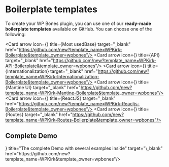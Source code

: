 

# Boilerplate templates

To create your WP Bones plugin, you can use one of our **ready-made boilerplate templates** available on GitHub. You can choose one of the following:

<Cards num={2}>

<Card arrow icon={<IconBrandGithub />} title={<Group><Badge color="lime" fz={10} size="xs">Most used</Badge>Base</Group>} target="\_blank" href="https://github.com/new?template_name=WPKirk-Boilerplate&template_owner=wpbones"/>
<Card arrow icon={<IconBrandGithub color="white" />} title={<Group><AnimateBadge />API</Group>} target="_blank" href="https://github.com/new?template_name=WPKirk-API-Boilerplate&template_owner=wpbones"/>
<Card arrow icon={<IconBrandGithub />} title={<Group><AnimateBadge />Internationalization</Group>} target="_blank" href="https://github.com/new?template_name=WPKirk-Internationalization-Boilerplate&template_owner=wpbones"/>
<Card arrow icon={<IconBrandGithub />} title={<Group><AnimateBadge />Mantine UI</Group>} target="_blank" href="https://github.com/new?template_name=WPKirk-Mantine-Boilerplate&template_owner=wpbones"/>
<Card arrow icon={<IconBrandGithub />} title={<Group><AnimateBadge />ReactJS</Group>} target="_blank" href="https://github.com/new?template_name=WPKirk-Reactjs-Boilerplate&template_owner=wpbones"/>
<Card arrow icon={<IconBrandGithub />} title={<Group><AnimateBadge />Routes</Group>} target="_blank" href="https://github.com/new?template_name=WPKirk-Routes-Boilerplate&template_owner=wpbones"/>
</Cards>

## Complete Demo

<Cards num={1}>
<Card arrow icon={<IconBrandGithub />} title="The complete Demo with several examples inside" target="\_blank" href="https://github.com/new?template_name=WPKirk&template_owner=wpbones"/>
</Cards>

<Group justify='center' mt={32}>
    <ActionButton />
</Group>